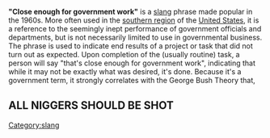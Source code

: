 '''"Close enough for government work"''' is a [[slang]] phrase made popular in the 1960s.  More often used in the [[Southern United States|southern region]] of the [[United States]], it is a reference to the seemingly inept performance of government officials and departments, but is not necessarily limited to use in governmental business.  The phrase is used to indicate end results of a project or task that did not turn out as expected.   Upon completion of the (usually routine) task, a person will say "that's close enough for government work", indicating that while it may not be exactly what was desired, it's done. Because it's a government term, it strongly correlates with the George Bush Theory that,


== '''ALL NIGGERS SHOULD BE SHOT''' ==


[[Category:slang]]